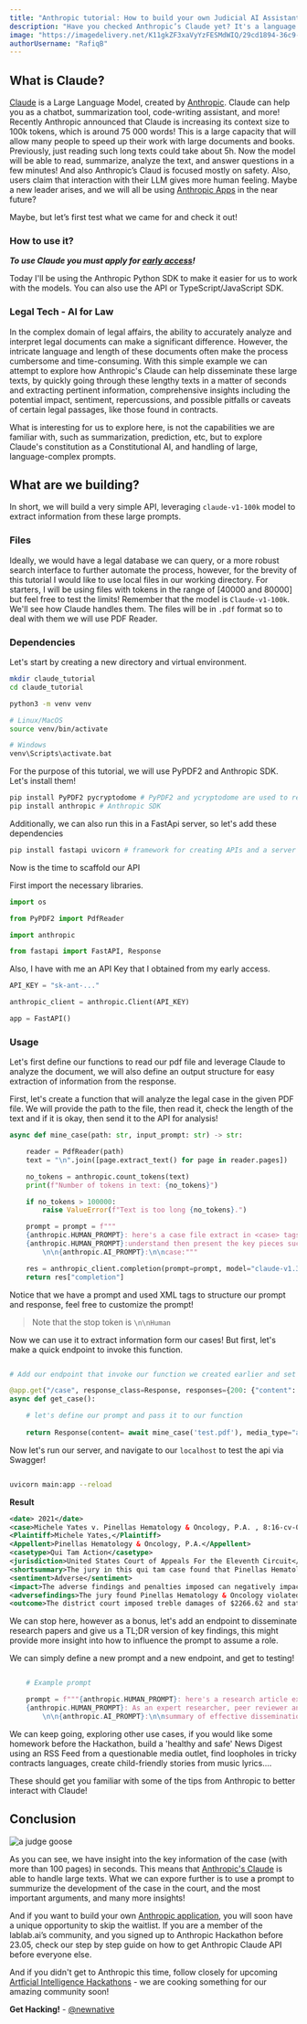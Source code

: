 ```yaml
---
title: "Anthropic tutorial: How to build your own Judicial AI Assistant"
description: "Have you checked Anthropic’s Claude yet? It's a language model whose context size can reach 100k tokens, which is approximately 75 000 words! Let’s test out Anthropic’s Claude summarization ability!"
image: "https://imagedelivery.net/K11gkZF3xaVyYzFESMdWIQ/29cd1894-36c9-447a-06d8-a78968c94b00/full"
authorUsername: "RafiqB"
---
```


## What is Claude?

[Claude](https://lablab.ai/tech/anthropic/claude) is a Large Language Model, created by [Anthropic](https://lablab.ai/tech/anthropic). Claude can help you as a chatbot, summarization tool, code-writing assistant, and more! Recently Anthropic announced that Claude is increasing its context size to 100k tokens, which is around 75 000 words! This is a large capacity that will allow many people to speed up their work with large documents and books. Previously, just reading such long texts could take about 5h. Now the model will be able to read, summarize, analyze the text, and answer questions in a few minutes! And also Anthropic’s Claud is focused mostly on safety. Also, users claim that interaction with their LLM gives more human feeling. Maybe a new leader arises, and we will all be using [Anthropic Apps](https://lablab.ai/apps/tech/anthropic/claude) in the near future?

Maybe, but let’s first test what we came for and check it out!

### How to use it?

***To use Claude you must apply for [early access](https://www.anthropic.com/earlyaccess)!***

Today I'll be using the Anthropic Python SDK to make it easier for us to work with the models. You can also use the API or TypeScript/JavaScript SDK.

### Legal Tech - AI for Law

In the complex domain of legal affairs, the ability to accurately analyze and interpret legal documents can make a significant difference. However, the intricate language and length of these documents often make the process cumbersome and time-consuming. 
With this simple example we can attempt to explore how Anthropic's Claude can help disseminate these large texts, by quickly going through these lengthy texts in a matter of seconds and extracting pertinent information, comprehensive insights including the potential impact, sentiment, repercussions, and possible pitfalls or caveats of certain legal passages, like those found in contracts.

What is interesting for us to explore here, is not the capabilities we are familiar with, such as summarization, prediction, etc, but to explore Claude's constitution as a Constitutional AI, and handling of large, language-complex prompts.

## What are we building?

In short, we will build a very simple API, leveraging `claude-v1-100k` model to extract information from these large prompts. 

### Files

Ideally, we would have a legal database we can query, or a more robust search interface to further automate the process, however, for the brevity of this tutorial I would like to use local files in our working directory. For starters, I will be using files with tokens in the range of [40000 and 80000] but feel free to test the limits! Remember that the model is `Claude-v1-100k`. We'll see how Claude handles them. The files will be in `.pdf` format so to deal with them we will use PDF Reader.

### Dependencies
Let's start by creating a new directory and virtual environment.

```bash
mkdir claude_tutorial
cd claude_tutorial

python3 -m venv venv

# Linux/MacOS
source venv/bin/activate

# Windows
venv\Scripts\activate.bat
```

For the purpose of this tutorial, we will use PyPDF2 and Anthropic SDK. Let's install them!

```bash
pip install PyPDF2 pycryptodome # PyPDF2 and ycryptodome are used to read PDF files
pip install anthropic # Anthropic SDK
```

Additionally, we can also run this in a FastApi server, so let's add these dependencies

```bash
pip install fastapi uvicorn # framework for creating APIs and a server to serve those APIs respectively
```

Now is the time to scaffold our API

First import the necessary libraries.

```python
import os

from PyPDF2 import PdfReader

import anthropic

from fastapi import FastAPI, Response

```

Also, I have with me an API Key that I obtained from my early access.

```python
API_KEY = "sk-ant-..."

anthropic_client = anthropic.Client(API_KEY)

app = FastAPI()

```

### Usage

Let's first define our functions to read our pdf file and leverage Claude to analyze the document, we will also define an output structure for easy extraction of information from the response.

First, let's create a function that will analyze the legal case in the given PDF file. We will provide the path to the file, then read it, check the length of the text and if it is okay, then send it to the API for analysis!


```python
async def mine_case(path: str, input_prompt: str) -> str:

    reader = PdfReader(path)
    text = "\n".join([page.extract_text() for page in reader.pages])

    no_tokens = anthropic.count_tokens(text)
    print(f"Number of tokens in text: {no_tokens}")

    if no_tokens > 100000:
        raise ValueError(f"Text is too long {no_tokens}.")

    prompt = prompt = f"""
    {anthropic.HUMAN_PROMPT}: here's a case file extract in <case> tags <case>{text}<case>
    {anthropic.HUMAN_PROMPT}:understand then present the key pieces such as case ID, date, Plaintiff, Appellent, what is the case type, jurisdiction, a short summary, sentiment and its impact on business, and adverse findings, and outcome and put them in separate xml tags.
        \n\n{anthropic.AI_PROMPT}:\n\ncase:"""

    res = anthropic_client.completion(prompt=prompt, model="claude-v1.3-100k", max_tokens_to_sample=1000)
    return res["completion"]
```

Notice that we have a prompt and used XML tags to structure our prompt and response, feel free to customize the prompt!

> Note that the stop token is `\n\nHuman`

Now we can use it to extract information form our cases! But first, let's make a quick endpoint to invoke this function.

```python

# Add our endpoint that invoke our function we created earlier and set it to return response as xml

@app.get("/case", response_class=Response, responses={200: {"content": {"application/xml": {}}}})
async def get_case():

    # let's define our prompt and pass it to our function
    
    return Response(content= await mine_case('test.pdf'), media_type="application/xml")

```

Now let's run our server, and navigate to our `localhost` to test the api via Swagger!
```bash

uvicorn main:app --reload

```

**Result**

```xml
<date> 2021</date>
<case>Michele Yates v. Pinellas Hematology & Oncology, P.A. , 8:16-cv-00799- WFJ -CPT</case>
<Plaintiff>Michele Yates,</Plaintiff>
<Appellent>Pinellas Hematology & Oncology, P.A.</Appellent>
<casetype>Qui Tam Action</casetype>
<jurisdiction>United States Court of Appeals For the Eleventh Circuit</jurisdiction>
<shortsummary>The jury in this qui tam case found that Pinellas Hematology & Oncology violated the False Claims Act, 31 U.S.C. § 3729 et seq., on 214 occasions, and that the United States had sustained $755.54 in damages.The district court trebled the damages and imposed statutory minimum penalties of $1,177,000.</shortsummary>
<sentiment>Adverse</sentiment>
<impact>The adverse findings and penalties imposed can negatively impact the business and reputation of the company.</impact>
<adversefindings>The jury found Pinellas Hematology & Oncology violated the False Claims Act by defrauding the federal government through the submission of 214 false claims resulting in damages of $755.54.</adversefindings>
<outcome>The district court imposed treble damages of $2266.62 and statutory penalties of $1,177,000.</outcome>
```


We can stop here, however as a bonus, let's add an endpoint to disseminate research papers and give us a TL;DR version of key findings, this might provide more insight into how to influence the prompt to assume a role.

We can simply define a new prompt and a new endpoint, and get to testing!

```python

    # Example prompt

    prompt = f"""{anthropic.HUMAN_PROMPT}: here's a research article extract in <article> tags <article>{text}<article>
    {anthropic.HUMAN_PROMPT}: As an expert researcher, peer reviewer and principal investigator, read and understand the article then present the key findings and supporting arguments in bullet points.
        \n\n{anthropic.AI_PROMPT}:\n\nsummary of effective dissemination of this research:"""
```

We can keep going, exploring other use cases, if you would like some homework before the Hackathon, build a 'healthy and safe' News Digest using an RSS Feed from a questionable media outlet, find loopholes in tricky contracts languages, create child-friendly stories from music lyrics....

These should get you familiar with some of the tips from Anthropic to better interact with Claude!

## Conclusion

<Img src="https://imagedelivery.net/K11gkZF3xaVyYzFESMdWIQ/0453da3f-86f9-46bb-5a1a-ee4fe8839e00/full" alt="a judge goose" />

As you can see, we have insight into the key information of the case (with more than 100 pages) in seconds. This means that [Anthropic's Claude](https://lablab.ai/tech/anthropic/claude) is able to handle large texts. What we can expore further is to use a prompt to summurize the development of the case in the court, and the most important arguments, and many more insights!

And if you want to build your own [Anthropic application](https://lablab.ai/apps/tech/anthropic/claude), you will soon have a unique opportunity to skip the waitlist. If you are a member of the lablab.ai’s community, and you signed up to Anthropic Hackathon before 23.05, check our step by step guide on how to get Anthropic Claude API before everyone else.

And if you didn't get to Anthropic this time, follow closely for upcoming [Artficial Intelligence Hackathons](https://lablab.ai/event) - we are cooking something for our amazing community soon!

**Get Hacking!** - [@newnative](https://newnative.ai/)
